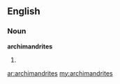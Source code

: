 ==English==

===Noun===
'''archimandrites'''

# {{plural of|[[archimandrite]]}}

[[ar:archimandrites]]
[[my:archimandrites]]